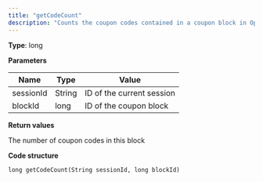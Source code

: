```yaml
---
title: "getCodeCount"
description: "Counts the coupon codes contained in a coupon block in Optimizely Campaign."
---
```


**Type**: long

**Parameters**

| Name      | Type   | Value                     |
| --------- | ------ | ------------------------- |
| sessionId | String | ID of the current session |
| blockId   | long   | ID of the coupon block    |

**Return values**

The number of coupon codes in this block

**Code structure**

`long getCodeCount(String sessionId, long blockId)
`